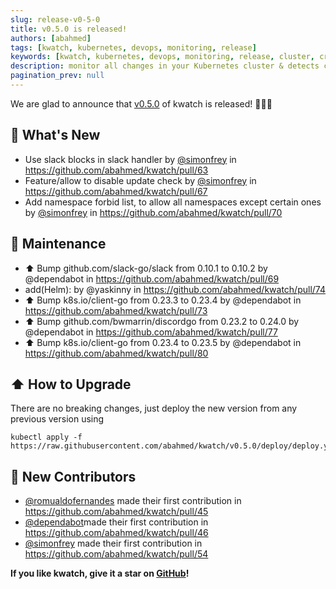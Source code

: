 ```yaml
---
slug: release-v0-5-0
title: v0.5.0 is released!
authors: [abahmed]
tags: [kwatch, kubernetes, devops, monitoring, release]
keywords: [kwatch, kubernetes, devops, monitoring, release, cluster, crash, v0.5.0]
description: monitor all changes in your Kubernetes cluster & detects crashes in your running apps in real time
pagination_prev: null
---
```


We are glad to announce that [v0.5.0](https://github.com/abahmed/kwatch/releases/tag/v0.5.0) of kwatch is released! :tada::tada::tada:
<!--truncate-->

## 🚀 What's New
* Use slack blocks in slack handler by [@simonfrey](https://github.com/simonfrey) in https://github.com/abahmed/kwatch/pull/63
* Feature/allow to disable update check by [@simonfrey](https://github.com/simonfrey) in https://github.com/abahmed/kwatch/pull/67
* Add namespace forbid list, to allow all namespaces except certain ones by [@simonfrey](https://github.com/simonfrey) in https://github.com/abahmed/kwatch/pull/70

## 🧰 Maintenance
* ⬆️ Bump github.com/slack-go/slack from 0.10.1 to 0.10.2 by @dependabot in https://github.com/abahmed/kwatch/pull/69
* add(Helm): by @yaskinny in https://github.com/abahmed/kwatch/pull/74
* ⬆️ Bump k8s.io/client-go from 0.23.3 to 0.23.4 by @dependabot in https://github.com/abahmed/kwatch/pull/73
* ⬆️ Bump github.com/bwmarrin/discordgo from 0.23.2 to 0.24.0 by @dependabot in https://github.com/abahmed/kwatch/pull/77
* ⬆️ Bump k8s.io/client-go from 0.23.4 to 0.23.5 by @dependabot in https://github.com/abahmed/kwatch/pull/80

## ⬆️ How to Upgrade

There are no breaking changes, just deploy the new version from any previous version using

```shell
kubectl apply -f https://raw.githubusercontent.com/abahmed/kwatch/v0.5.0/deploy/deploy.yaml
```

## 🌟 New Contributors

* [@romualdofernandes](https://github.com/romualdofernandes) made their first contribution in https://github.com/abahmed/kwatch/pull/45
* [@dependabot](https://github.com/dependabot)made their first contribution in https://github.com/abahmed/kwatch/pull/46
* [@simonfrey](https://github.com/simonfrey) made their first contribution in https://github.com/abahmed/kwatch/pull/54


**If you like kwatch, give it a star on [GitHub](https://github.com/abahmed/kwatch)!**